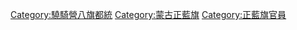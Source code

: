[[Category:驍騎營八旗都統|Category:驍騎營八旗都統]]
[[Category:蒙古正藍旗|Category:蒙古正藍旗]]
[[Category:正藍旗官員|Category:正藍旗官員]]